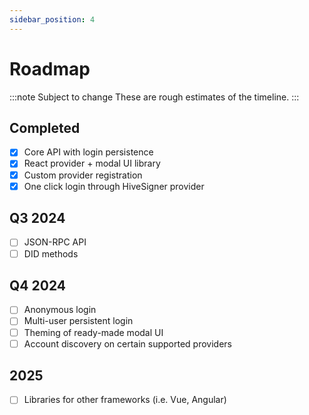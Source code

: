 ```yaml
---
sidebar_position: 4
---
```


# Roadmap

:::note Subject to change
These are rough estimates of the timeline.
:::

## Completed

- [x] Core API with login persistence
- [x] React provider + modal UI library
- [x] Custom provider registration
- [x] One click login through HiveSigner provider

## Q3 2024

- [ ] JSON-RPC API
- [ ] DID methods

## Q4 2024

- [ ] Anonymous login
- [ ] Multi-user persistent login
- [ ] Theming of ready-made modal UI
- [ ] Account discovery on certain supported providers

## 2025

- [ ] Libraries for other frameworks (i.e. Vue, Angular)